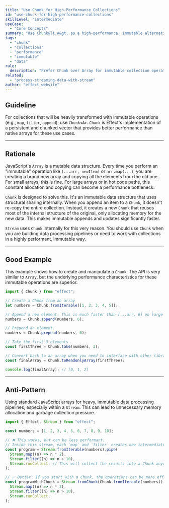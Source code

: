 ```yaml
---
title: "Use Chunk for High-Performance Collections"
id: "use-chunk-for-high-performance-collections"
skillLevel: "intermediate"
useCase:
  - "Core Concepts"
summary: "Use Chunk&lt;A&gt; as a high-performance, immutable alternative to JavaScript's Array, especially for data processing pipelines."
tags:
  - "chunk"
  - "collections"
  - "performance"
  - "immutable"
  - "data"
rule:
  description: "Prefer Chunk over Array for immutable collection operations within data processing pipelines for better performance."
related:
  - "process-streaming-data-with-stream"
author: "effect_website"
---
```


## Guideline

For collections that will be heavily transformed with immutable operations (e.g., `map`, `filter`, `append`), use ``Chunk<A>``. ``Chunk`` is Effect's implementation of a persistent and chunked vector that provides better performance than native arrays for these use cases.

---

## Rationale

JavaScript's `Array` is a mutable data structure. Every time you perform an "immutable" operation like `[...arr, newItem]` or `arr.map(...)`, you are creating a brand new array and copying all the elements from the old one. For small arrays, this is fine. For large arrays or in hot code paths, this constant allocation and copying can become a performance bottleneck.

`Chunk` is designed to solve this. It's an immutable data structure that uses structural sharing internally. When you append an item to a `Chunk`, it doesn't re-copy the entire collection. Instead, it creates a new `Chunk` that reuses most of the internal structure of the original, only allocating memory for the new data. This makes immutable appends and updates significantly faster.

`Stream` uses `Chunk` internally for this very reason. You should use `Chunk` when you are building data processing pipelines or need to work with collections in a highly performant, immutable way.

---

## Good Example

This example shows how to create and manipulate a `Chunk`. The API is very similar to `Array`, but the underlying performance characteristics for these immutable operations are superior.

```typescript
import { Chunk } from "effect";

// Create a Chunk from an array
let numbers = Chunk.fromIterable([1, 2, 3, 4, 5]);

// Append a new element. This is much faster than [...arr, 6] on large collections.
numbers = Chunk.append(numbers, 6);

// Prepend an element.
numbers = Chunk.prepend(numbers, 0);

// Take the first 3 elements
const firstThree = Chunk.take(numbers, 3);

// Convert back to an array when you need to interface with other libraries
const finalArray = Chunk.toReadonlyArray(firstThree);

console.log(finalArray); // [0, 1, 2]
```

---

## Anti-Pattern

Using standard JavaScript arrays for heavy, immutable data processing pipelines, especially within a `Stream`. This can lead to unnecessary memory allocation and garbage collection pressure.

```typescript
import { Effect, Stream } from "effect";

const numbers = [1, 2, 3, 4, 5, 6, 7, 8, 9, 10];

// ❌ This works, but can be less performant.
// Inside this stream, each `map` and `filter` creates new intermediate arrays.
const program = Stream.fromIterable(numbers).pipe(
  Stream.map((n) => n * 2),
  Stream.filter((n) => n > 10),
  Stream.runCollect, // This will collect the results into a Chunk anyway
);

// ✅ Better: If you start with a Chunk, the operations can be more efficient.
const programWithChunk = Stream.fromChunk(Chunk.fromIterable(numbers)).pipe(
  Stream.map((n) => n * 2),
  Stream.filter((n) => n > 10),
  Stream.runCollect,
);
```